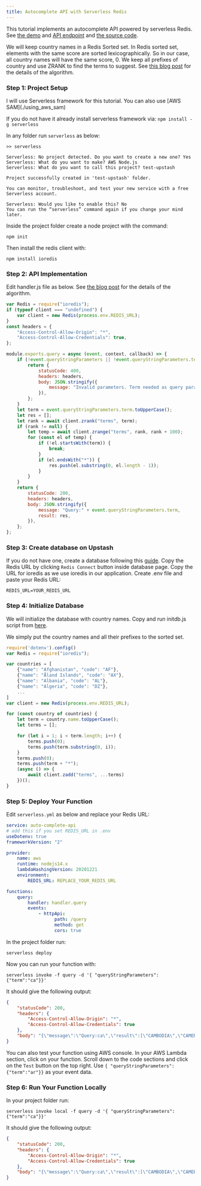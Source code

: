 ```yaml
---
title: Autocomplete API with Serverless Redis
---
```


This tutorial implements an autocomplete API powered by serverless Redis. See
[the demo](https://auto-complete-example.vercel.app/) and
[API endpoint](https://wfgz7cju24.execute-api.us-east-1.amazonaws.com/query?term=ca)
and
[the source code](https://github.com/upstash/serverless-tutorials/tree/master/auto-complete-api).

We will keep country names in a Redis Sorted set. In Redis sorted set, elements
with the same score are sorted lexicographically. So in our case, all country
names will have the same score, 0. We keep all prefixes of country and use ZRANK
to find the terms to suggest. See
[this blog post](http://oldblog.antirez.com/post/autocomplete-with-redis.html)
for the details of the algorithm.

### Step 1: Project Setup

<Note>
    I will use Serverless framework for this tutorial. You can also use [AWS
    SAM](./using_aws_sam)
</Note>

If you do not have it already install serverless framework via:
`npm install -g serverless`

In any folder run `serverless` as below:

```text
>> serverless

Serverless: No project detected. Do you want to create a new one? Yes
Serverless: What do you want to make? AWS Node.js
Serverless: What do you want to call this project? test-upstash

Project successfully created in 'test-upstash' folder.

You can monitor, troubleshoot, and test your new service with a free Serverless account.

Serverless: Would you like to enable this? No
You can run the “serverless” command again if you change your mind later.
```

Inside the project folder create a node project with the command:

```
npm init
```

Then install the redis client with:

```
npm install ioredis
```

### Step 2: API Implementation

Edit handler.js file as below. See
[the blog post](http://oldblog.antirez.com/post/autocomplete-with-redis.html)
for the details of the algorithm.

```javascript
var Redis = require("ioredis");
if (typeof client === "undefined") {
    var client = new Redis(process.env.REDIS_URL);
}
const headers = {
    "Access-Control-Allow-Origin": "*",
    "Access-Control-Allow-Credentials": true,
};

module.exports.query = async (event, context, callback) => {
    if (!event.queryStringParameters || !event.queryStringParameters.term) {
        return {
            statusCode: 400,
            headers: headers,
            body: JSON.stringify({
                message: "Invalid parameters. Term needed as query param.",
            }),
        };
    }
    let term = event.queryStringParameters.term.toUpperCase();
    let res = [];
    let rank = await client.zrank("terms", term);
    if (rank != null) {
        let temp = await client.zrange("terms", rank, rank + 100);
        for (const el of temp) {
            if (!el.startsWith(term)) {
                break;
            }
            if (el.endsWith("*")) {
                res.push(el.substring(0, el.length - 1));
            }
        }
    }
    return {
        statusCode: 200,
        headers: headers,
        body: JSON.stringify({
            message: "Query:" + event.queryStringParameters.term,
            result: res,
        }),
    };
};
```

### Step 3: Create database on Upstash

If you do not have one, create a database following this
[guide](../overall/getstarted). Copy the Redis URL by clicking `Redis Connect`
button inside database page. Copy the URL for ioredis as we use ioredis in our
application. Create .env file and paste your Redis URL:

```text
REDIS_URL=YOUR_REDIS_URL
```

<Snippet file="redis/ioredisnote.mdx" />

### Step 4: Initialize Database

We will initialize the database with country names. Copy and run initdb.js
script from
[here](https://github.com/upstash/serverless-tutorials/blob/master/auto-complete-api/initdb.js).

We simply put the country names and all their prefixes to the sorted set.

```javascript
require('dotenv').config()
var Redis = require("ioredis");

var countries = [
    {"name": "Afghanistan", "code": "AF"},
    {"name": "Åland Islands", "code": "AX"},
    {"name": "Albania", "code": "AL"},
    {"name": "Algeria", "code": "DZ"},
    ...
]
var client = new Redis(process.env.REDIS_URL);

for (const country of countries) {
    let term = country.name.toUpperCase();
    let terms = [];

    for (let i = 1; i < term.length; i++) {
        terms.push(0);
        terms.push(term.substring(0, i));
    }
    terms.push(0);
    terms.push(term + "*");
    (async () => {
        await client.zadd("terms", ...terms)
    })();
}
```

### Step 5: Deploy Your Function

Edit `serverless.yml` as below and replace your Redis URL:

```yaml
service: auto-complete-api
# add this if you set REDIS_URL in .env
useDotenv: true
frameworkVersion: "2"

provider:
    name: aws
    runtime: nodejs14.x
    lambdaHashingVersion: 20201221
    environment:
        REDIS_URL: REPLACE_YOUR_REDIS_URL

functions:
    query:
        handler: handler.query
        events:
            - httpApi:
                  path: /query
                  method: get
                  cors: true
```

In the project folder run:

```
serverless deploy
```

Now you can run your function with:

```shell
serverless invoke -f query -d '{ "queryStringParameters": {"term":"ca"}}'
```

It should give the following output:

```json
{
    "statusCode": 200,
    "headers": {
        "Access-Control-Allow-Origin": "*",
        "Access-Control-Allow-Credentials": true
    },
    "body": "{\"message\":\"Query:ca\",\"result\":[\"CAMBODIA\",\"CAMEROON\",\"CANADA\",\"CAPE VERDE\",\"CAYMAN ISLANDS\"]}"
}
```

You can also test your function using AWS console. In your AWS Lambda section,
click on your function. Scroll down to the code sections and click on the `Test`
button on the top right. Use `{ "queryStringParameters": {"term":"ar"}}` as your
event data.

### Step 6: Run Your Function Locally

In your project folder run:

```shell
serverless invoke local -f query -d '{ "queryStringParameters": {"term":"ca"}}'
```

It should give the following output:

```json
{
    "statusCode": 200,
    "headers": {
        "Access-Control-Allow-Origin": "*",
        "Access-Control-Allow-Credentials": true
    },
    "body": "{\"message\":\"Query:ca\",\"result\":[\"CAMBODIA\",\"CAMEROON\",\"CANADA\",\"CAPE VERDE\",\"CAYMAN ISLANDS\"]}"
}
```
